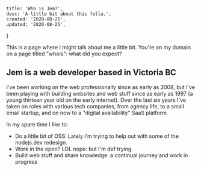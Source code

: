 

    title: 'Who is Jem?',
    desc: 'A little bit about this fella.',
    created: '2020-08-25',
    updated: '2020-08-25',
}

This is a page where I might talk about me a little bit. You're on my domain on
a page titled "whois": what did you expect?

## Jem is a web developer based in Victoria BC

I've been working on the web professionally since as early as 2008, but I've
been playing with building websites and web stuff since as early as 1997 (a
young thirteen year old on the early internet). Over the last six years I've
taken on roles with various tech companies, from agency life, to a small email
startup, and on now to a "digital availability" SaaS platform.

In my spare time I like to:

-   Do a little bit of OSS: Lately i'm trying to help out with some of the
    nodejs.dev redesign.
-   Work in the open? LOL nope: but I'm def trying.
-   Build web stuff and share knowledge: a continual journey and work in
    progress
